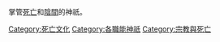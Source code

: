 掌管[[死亡|死亡]]和[[陰間|陰間]]的神祇。
{{Commonscat|Death deities}}

[[Category:死亡文化|Category:死亡文化]]
[[Category:各職能神祇|Category:各職能神祇]]
[[Category:宗教與死亡|Category:宗教與死亡]]